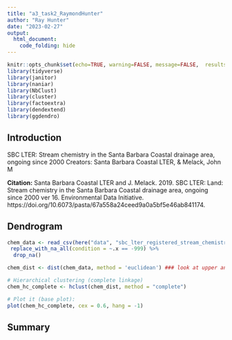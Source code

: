 ```yaml
---
title: "a3_task2_RaymondHunter"
author: "Ray Hunter"
date: "2023-02-27"
output:   
  html_document:
    code_folding: hide
---
```


```r
knitr::opts_chunk$set(echo=TRUE, warning=FALSE, message=FALSE,  results=FALSE)
library(tidyverse)
library(janitor)
library(naniar)
library(NbClust)
library(cluster)
library(factoextra)
library(dendextend)
library(ggdendro)
```

## Introduction 

SBC LTER: Stream chemistry in the Santa Barbara Coastal drainage area, ongoing since 2000
Creators: Santa Barbara Coastal LTER, & Melack, John M

**Citation:** Santa Barbara Coastal LTER and J. Melack. 2019. SBC LTER: Land: Stream chemistry in the Santa Barbara Coastal drainage area, ongoing since 2000 ver 16. Environmental Data Initiative. https://doi.org/10.6073/pasta/67a558a24ceed9a0a5bf5e46ab841174. 




## Dendrogram


```r
chem_data <- read_csv(here("data", "sbc_lter_registered_stream_chemistry.csv")) %>% 
 replace_with_na_all(condition = ~.x == -999) %>% 
  drop_na()
```


```r
chem_dist <- dist(chem_data, method = 'euclidean') ### look at upper and diag arguments

# Hierarchical clustering (complete linkage)
chem_hc_complete <- hclust(chem_dist, method = "complete")

# Plot it (base plot):
plot(chem_hc_complete, cex = 0.6, hang = -1)

```

























## Summary 








































